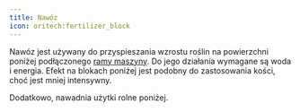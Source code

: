```yaml
---
title: Nawóz
icon: oritech:fertilizer_block
---
```

<center>
<ModAsset location="oritech:area/fertilizer_block" width={512} />
</center>

Nawóz jest używany do przyspieszania wzrostu roślin na powierzchni poniżej podłączonego [ramy maszyny](../interaction/machine_frames). Do jego działania wymagane są woda i energia. Efekt na blokach poniżej jest podobny do zastosowania kości, choć jest mniej intensywny.

Dodatkowo, nawadnia użytki rolne poniżej.
